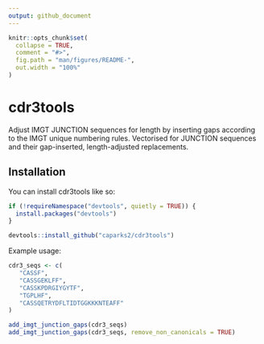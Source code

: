 ```yaml
---
output: github_document
---
```


<!-- README.md is generated from README.Rmd. Please edit that file -->

```r
knitr::opts_chunk$set(
  collapse = TRUE,
  comment = "#>",
  fig.path = "man/figures/README-",
  out.width = "100%"
)
```

# cdr3tools

<!-- badges: start -->
<!-- badges: end -->

Adjust IMGT JUNCTION sequences for length by inserting gaps according to the 
IMGT unique numbering rules. Vectorised for JUNCTION sequences and their 
gap-inserted, length-adjusted replacements.

## Installation

You can install cdr3tools like so:

``` r
if (!requireNamespace("devtools", quietly = TRUE)) {
  install.packages("devtools")
}

devtools::install_github("caparks2/cdr3tools")
```

Example usage:

```r
cdr3_seqs <- c(
   "CASSF",
   "CASSGEKLFF",
   "CASSKPDRGIYGYTF",
   "TGPLHF",
   "CASSQETRYDFLTIDTGGKKKNTEAFF"
)

add_imgt_junction_gaps(cdr3_seqs)
add_imgt_junction_gaps(cdr3_seqs, remove_non_canonicals = TRUE)
```
